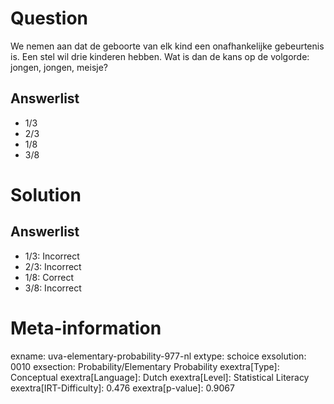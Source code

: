 Question
========

We nemen aan dat de geboorte van elk kind een onafhankelijke gebeurtenis
is. Een stel wil drie kinderen hebben. Wat is dan de kans op de
volgorde: jongen, jongen, meisje?

Answerlist
----------

* 1/3
* 2/3
* 1/8
* 3/8

Solution
========

Answerlist
----------

* 1/3: Incorrect
* 2/3: Incorrect
* 1/8: Correct
* 3/8: Incorrect

Meta-information
================
exname: uva-elementary-probability-977-nl
extype: schoice
exsolution: 0010
exsection: Probability/Elementary Probability
exextra[Type]: Conceptual
exextra[Language]: Dutch
exextra[Level]: Statistical Literacy
exextra[IRT-Difficulty]: 0.476
exextra[p-value]: 0.9067

